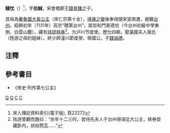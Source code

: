 '''錢忱'''（{{bd|1083年||1161年||錢忱}}）<ref>宋人傳記資料索引(電子版), 頁22272</ref>，字'''伯誠'''，宋會稽郡王[[錢景臻|錢景臻]]之子。

其母為[[秦國魯國賢穆明懿大長公主|秦魯國大長公主]]（宋仁宗第十女），[[靖康之變|靖康之變]]後奉母隨宋室南遷，避難[[台州市|台州]]。紹興初年（1131年）高宗“贈第台州”，居崇和門美德坊（今台州初級中學東側，白雲山麓），藏有[[钱镠铁券|钱镠铁券]]<ref>陆游曾觀而題曰：“余年十二三时，尝侍先夫人于台州得谒见大公主，铁券尝藏卧内，状如筒瓦……”</ref>，为泸川节度使。歷仕四朝，娶瀛國夫人唐氏（陸游之母的姐妹）。終少師潼川節度使、榮國公。子[[錢端禮|錢端禮]]。

==注釋==
<div class="references-small">
<references />
</div>

==參考書目==
*《宋史·列传第七公主》

[[Category:宋朝官员|Q]]
[[Category:宋朝國公|Q]]
[[Category:吴越钱氏|C]]
[[Category:钱姓|C]]
{{宋朝人物小作品}}